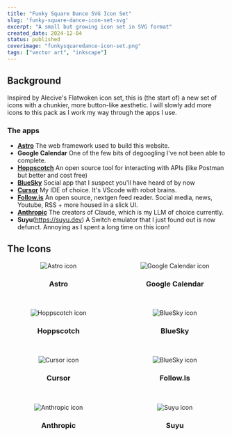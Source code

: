 ```yaml
---
title: "Funky Square Dance SVG Icon Set"
slug: 'funky-square-dance-icon-set-svg'
excerpt: "A small but growing icon set in SVG format"
created_date: 2024-12-04
status: published
coverimage: "funkysquaredance-icon-set.png"
tags: ["vector art", "inkscape"]
---
```


## Background

Inspired by Alecive's Flatwoken icon set, this is (the start of) a new set of icons with a chunkier, more button-like aesthetic. I will slowly add more icons to this pack as I work my way through the apps I use.

### The apps

- **[Astro](https://astro.build)** The web framework used to build this website.
- **Google Calendar** One of the few bits of degoogling I've not been able to complete.
- **[Hoppscotch](https://github.com/hoppscotch/hoppscotch)** An open source tool for interacting with APIs (like Postman but better and cost free)
- **[BlueSky](https://bsky.app)** Social app that I suspect you'll have heard of by now
- **[Cursor](https://cursor.sh)** My IDE of choice. It's VScode with robot brains.
- **[Follow.is](https://follow.is)** An open source, nextgen feed reader. Social media, news, Youtube, RSS + more housed in a slick UI.
- **[Anthropic](https://anthropic.com)** The creators of Claude, which is my LLM of choice currently.
- **Suyu**(https://suyu.dev) A Switch emulator that I just found out is now defunct. Annoying as I spent a long time on this icon!

#### 

## The Icons

<div style="display: grid; grid-template-columns: repeat(auto-fit, minmax(200px, 1fr)); gap: 2rem; text-align: center;">
  <div>
    <Image src={AstroIcon} alt="Astro icon" width={256}/>
    <h3>Astro</h3>
  </div>
  <div>
    <Image src={GoogleCalendar} alt="Google Calendar icon" width={256}/>
    <h3>Google Calendar</h3>
  </div>
    <div>
    <Image src={HoppscotchIcon} alt="Hoppscotch icon" width={256}/>
    <h3>Hoppscotch</h3>
  </div>
    <div>
    <Image src={BlueSkyIcon} alt="BlueSky icon" width={256}/>
    <h3>BlueSky</h3>
  </div>
      <div>
    <Image src={CursorIcon} alt="Cursor icon" width={256}/>
    <h3>Cursor</h3>
  </div>
  <div>
    <Image src={FollowIsIcon} alt="BlueSky icon" width={256}/>
    <h3>Follow.Is</h3>
  </div>
  <div>
    <Image src={Anthropic} alt="Anthropic icon" width={256}/>
    <h3>Anthropic</h3>
  </div>
  <div>
    <Image src={SuyuIcon} alt="Suyu icon" width={256}/>
    <h3>Suyu</h3>
  </div>
</div>
